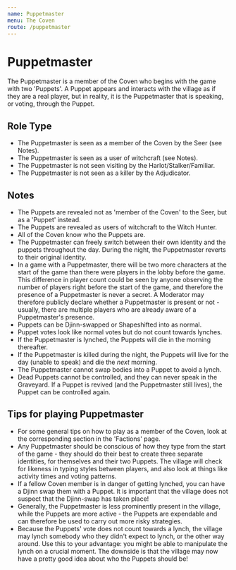 ```yaml
---
name: Puppetmaster
menu: The Coven
route: /puppetmaster
---
```


# Puppetmaster

The Puppetmaster is a member of the Coven who begins with the game with two 'Puppets'. A Puppet appears and interacts with the village as if they are a real player, but in reality, it is the Puppetmaster that is speaking, or voting, through the Puppet.

## Role Type

- The Puppetmaster is seen as a member of the Coven by the Seer (see Notes).
- The Puppetmaster is seen as a user of witchcraft (see Notes).
- The Puppetmaster is not seen visiting by the Harlot/Stalker/Familiar.
- The Puppetmaster is not seen as a killer by the Adjudicator.

## Notes

- The Puppets are revealed not as 'member of the Coven' to the Seer, but as a 'Puppet' instead.
- The Puppets are revealed as users of witchcraft to the Witch Hunter.
- All of the Coven know who the Puppets are.
- The Puppetmaster can freely switch between their own identity and the puppets throughout the day. During the night, the Puppetmaster reverts to their original identity.
- In a game with a Puppetmaster, there will be two more characters at the start of the game than there were players in the lobby before the game. This difference in player count could be seen by anyone observing the number of players right before the start of the game, and therefore the presence of a Puppetmaster is never a secret. A Moderator may therefore publicly declare whether a Puppetmaster is present or not - usually, there are multiple players who are already aware of a Puppetmaster's presence.
- Puppets can be Djinn-swapped or Shapeshifted into as normal.
- Puppet votes look like normal votes but do not count towards lynches.
- If the Puppetmaster is lynched, the Puppets will die in the morning thereafter.
- If the Puppetmaster is killed during the night, the Puppets will live for the day (unable to speak) and die the _next_ morning.
- The Puppetmaster cannot swap bodies into a Puppet to avoid a lynch.
- Dead Puppets cannot be controlled, and they can never speak in the Graveyard. If a Puppet is revived (and the Puppetmaster still lives), the Puppet can be controlled again.

## Tips for playing Puppetmaster

- For some general tips on how to play as a member of the Coven, look at the corresponding section in the 'Factions' page.
- Any Puppetmaster should be conscious of how they type from the start of the game - they should do their best to create three separate identities, for themselves and their two Puppets. The village will check for likeness in typing styles between players, and also look at things like activity times and voting patterns.
- If a fellow Coven member is in danger of getting lynched, you can have a Djinn swap them with a Puppet. It is important that the village does not suspect that the Djinn-swap has taken place!
- Generally, the Puppetmaster is less prominently present in the village, while the Puppets are more active - the Puppets are expendable and can therefore be used to carry out more risky strategies.
- Because the Puppets' vote does not count towards a lynch, the village may lynch somebody who they didn't expect to lynch, or the other way around. Use this to your advantage: you might be able to manipulate the lynch on a crucial moment. The downside is that the village may now have a pretty good idea about who the Puppets should be!
